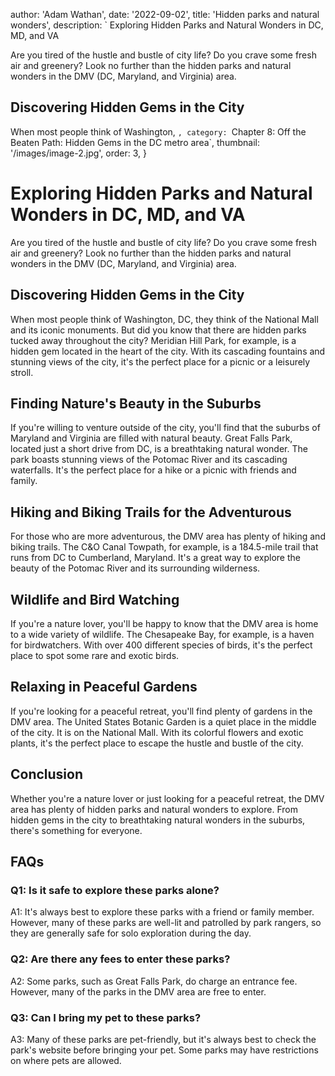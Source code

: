
  author: 'Adam Wathan',
  date: '2022-09-02',
  title: 'Hidden parks and natural wonders',
  description: ` Exploring Hidden Parks and Natural Wonders in DC, MD, and VA

Are you tired of the hustle and bustle of city life? Do you crave some fresh air and greenery? Look no further than the hidden parks and natural wonders in the DMV (DC, Maryland, and Virginia) area. 

## Discovering Hidden Gems in the City

When most people think of Washington, `,
  category: `Chapter 8: Off the Beaten Path: Hidden Gems in the DC metro area`,
  thumbnail: '/images/image-2.jpg',
  order: 3,
}

        
# Exploring Hidden Parks and Natural Wonders in DC, MD, and VA

Are you tired of the hustle and bustle of city life? Do you crave some fresh air and greenery? Look no further than the hidden parks and natural wonders in the DMV (DC, Maryland, and Virginia) area. 

## Discovering Hidden Gems in the City

When most people think of Washington, DC, they think of the National Mall and its iconic monuments. But did you know that there are hidden parks tucked away throughout the city? Meridian Hill Park, for example, is a hidden gem located in the heart of the city. With its cascading fountains and stunning views of the city, it's the perfect place for a picnic or a leisurely stroll. 

## Finding Nature's Beauty in the Suburbs

If you're willing to venture outside of the city, you'll find that the suburbs of Maryland and Virginia are filled with natural beauty. Great Falls Park, located just a short drive from DC, is a breathtaking natural wonder. The park boasts stunning views of the Potomac River and its cascading waterfalls. It's the perfect place for a hike or a picnic with friends and family. 

## Hiking and Biking Trails for the Adventurous

For those who are more adventurous, the DMV area has plenty of hiking and biking trails. The C&O Canal Towpath, for example, is a 184.5-mile trail that runs from DC to Cumberland, Maryland. It's a great way to explore the beauty of the Potomac River and its surrounding wilderness. 

## Wildlife and Bird Watching

If you're a nature lover, you'll be happy to know that the DMV area is home to a wide variety of wildlife. The Chesapeake Bay, for example, is a haven for birdwatchers. With over 400 different species of birds, it's the perfect place to spot some rare and exotic birds. 

## Relaxing in Peaceful Gardens

If you're looking for a peaceful retreat, you'll find plenty of gardens in the DMV area. The United States Botanic Garden is a quiet place in the middle of the city. It is on the National Mall. With its colorful flowers and exotic plants, it's the perfect place to escape the hustle and bustle of the city. 

## Conclusion

Whether you're a nature lover or just looking for a peaceful retreat, the DMV area has plenty of hidden parks and natural wonders to explore. From hidden gems in the city to breathtaking natural wonders in the suburbs, there's something for everyone. 

## FAQs

### Q1: Is it safe to explore these parks alone?

A1: It's always best to explore these parks with a friend or family member. However, many of these parks are well-lit and patrolled by park rangers, so they are generally safe for solo exploration during the day.

### Q2: Are there any fees to enter these parks?

A2: Some parks, such as Great Falls Park, do charge an entrance fee. However, many of the parks in the DMV area are free to enter.

### Q3: Can I bring my pet to these parks?

A3: Many of these parks are pet-friendly, but it's always best to check the park's website before bringing your pet. Some parks may have restrictions on where pets are allowed.


        